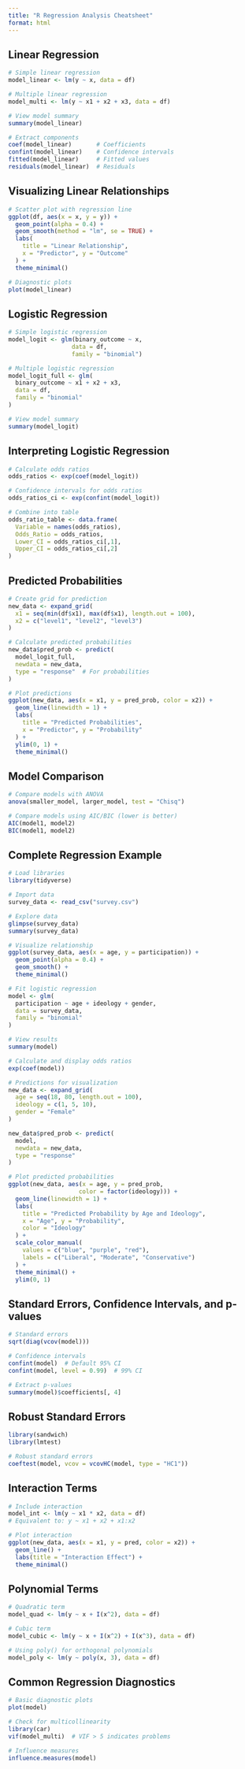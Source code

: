 ```yaml
---
title: "R Regression Analysis Cheatsheet"
format: html
---
```


## Linear Regression

```r
# Simple linear regression
model_linear <- lm(y ~ x, data = df)

# Multiple linear regression
model_multi <- lm(y ~ x1 + x2 + x3, data = df)

# View model summary
summary(model_linear)

# Extract components
coef(model_linear)       # Coefficients
confint(model_linear)    # Confidence intervals
fitted(model_linear)     # Fitted values
residuals(model_linear)  # Residuals
```

## Visualizing Linear Relationships

```r
# Scatter plot with regression line
ggplot(df, aes(x = x, y = y)) +
  geom_point(alpha = 0.4) +
  geom_smooth(method = "lm", se = TRUE) +
  labs(
    title = "Linear Relationship",
    x = "Predictor", y = "Outcome"
  ) +
  theme_minimal()

# Diagnostic plots
plot(model_linear)
```

## Logistic Regression

```r
# Simple logistic regression
model_logit <- glm(binary_outcome ~ x, 
                  data = df, 
                  family = "binomial")

# Multiple logistic regression
model_logit_full <- glm(
  binary_outcome ~ x1 + x2 + x3,
  data = df,
  family = "binomial"
)

# View model summary
summary(model_logit)
```

## Interpreting Logistic Regression

```r
# Calculate odds ratios
odds_ratios <- exp(coef(model_logit)) 

# Confidence intervals for odds ratios
odds_ratios_ci <- exp(confint(model_logit))

# Combine into table
odds_ratio_table <- data.frame(
  Variable = names(odds_ratios),
  Odds_Ratio = odds_ratios,
  Lower_CI = odds_ratios_ci[,1],
  Upper_CI = odds_ratios_ci[,2]
)
```

## Predicted Probabilities

```r
# Create grid for prediction
new_data <- expand_grid(
  x1 = seq(min(df$x1), max(df$x1), length.out = 100),
  x2 = c("level1", "level2", "level3")
)

# Calculate predicted probabilities
new_data$pred_prob <- predict(
  model_logit_full,
  newdata = new_data,
  type = "response"  # For probabilities
)

# Plot predictions
ggplot(new_data, aes(x = x1, y = pred_prob, color = x2)) +
  geom_line(linewidth = 1) +
  labs(
    title = "Predicted Probabilities",
    x = "Predictor", y = "Probability"
  ) +
  ylim(0, 1) +
  theme_minimal()
```

## Model Comparison

```r
# Compare models with ANOVA
anova(smaller_model, larger_model, test = "Chisq")

# Compare models using AIC/BIC (lower is better)
AIC(model1, model2)
BIC(model1, model2)
```

## Complete Regression Example

```r
# Load libraries
library(tidyverse)

# Import data
survey_data <- read_csv("survey.csv")

# Explore data
glimpse(survey_data)
summary(survey_data)

# Visualize relationship
ggplot(survey_data, aes(x = age, y = participation)) +
  geom_point(alpha = 0.4) +
  geom_smooth() +
  theme_minimal()

# Fit logistic regression
model <- glm(
  participation ~ age + ideology + gender,
  data = survey_data,
  family = "binomial"
)

# View results
summary(model)

# Calculate and display odds ratios
exp(coef(model))

# Predictions for visualization
new_data <- expand_grid(
  age = seq(18, 80, length.out = 100),
  ideology = c(1, 5, 10),
  gender = "Female"
)

new_data$pred_prob <- predict(
  model, 
  newdata = new_data,
  type = "response"
)

# Plot predicted probabilities
ggplot(new_data, aes(x = age, y = pred_prob, 
                    color = factor(ideology))) +
  geom_line(linewidth = 1) +
  labs(
    title = "Predicted Probability by Age and Ideology",
    x = "Age", y = "Probability",
    color = "Ideology"
  ) +
  scale_color_manual(
    values = c("blue", "purple", "red"),
    labels = c("Liberal", "Moderate", "Conservative")
  ) +
  theme_minimal() +
  ylim(0, 1)
```

## Standard Errors, Confidence Intervals, and p-values

```r
# Standard errors
sqrt(diag(vcov(model)))

# Confidence intervals
confint(model)  # Default 95% CI
confint(model, level = 0.99)  # 99% CI

# Extract p-values
summary(model)$coefficients[, 4]
```

## Robust Standard Errors

```r
library(sandwich)
library(lmtest)

# Robust standard errors
coeftest(model, vcov = vcovHC(model, type = "HC1"))
```

## Interaction Terms

```r
# Include interaction
model_int <- lm(y ~ x1 * x2, data = df)
# Equivalent to: y ~ x1 + x2 + x1:x2

# Plot interaction
ggplot(new_data, aes(x = x1, y = pred, color = x2)) +
  geom_line() +
  labs(title = "Interaction Effect") +
  theme_minimal()
```

## Polynomial Terms

```r
# Quadratic term
model_quad <- lm(y ~ x + I(x^2), data = df)

# Cubic term
model_cubic <- lm(y ~ x + I(x^2) + I(x^3), data = df)

# Using poly() for orthogonal polynomials
model_poly <- lm(y ~ poly(x, 3), data = df)
```

## Common Regression Diagnostics

```r
# Basic diagnostic plots
plot(model)

# Check for multicollinearity
library(car)
vif(model_multi)  # VIF > 5 indicates problems

# Influence measures
influence.measures(model)
```
